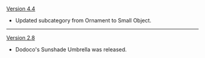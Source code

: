 {{Change History/Header}}
[[Version 4.4]]
* Updated subcategory from Ornament to Small Object.
----
[[Version 2.8]]
* Dodoco's Sunshade Umbrella was released.